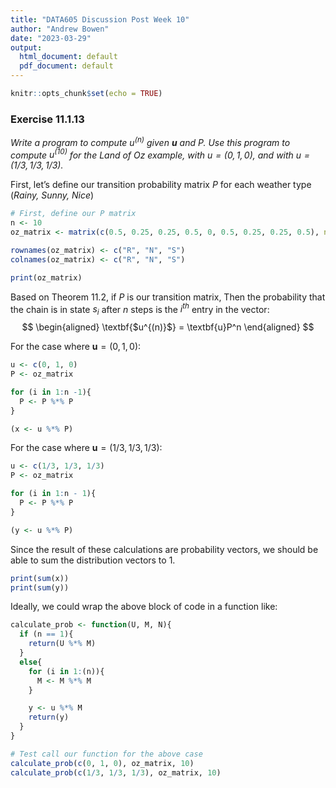 ```yaml
---
title: "DATA605 Discussion Post Week 10"
author: "Andrew Bowen"
date: "2023-03-29"
output:
  html_document: default
  pdf_document: default
---
```


```r
knitr::opts_chunk$set(echo = TRUE)
```

### Exercise 11.1.13
*Write a program to compute $u^{(n)}$ given $\textbf{u}$ and $P$. Use this program to compute $u^{(10)}$ for the Land of Oz example, with $u = (0,1,0)$, and with $u = (1/3, 1/3, 1/3)$.*


First, let's define our transition probability matrix $P$ for each weather type (*Rainy, Sunny, Nice*)
```r
# First, define our P matrix
n <- 10
oz_matrix <- matrix(c(0.5, 0.25, 0.25, 0.5, 0, 0.5, 0.25, 0.25, 0.5), nrow=3, ncol=3, byrow=TRUE)

rownames(oz_matrix) <- c("R", "N", "S")
colnames(oz_matrix) <- c("R", "N", "S")

print(oz_matrix)
```


Based on Theorem 11.2, if $P$ is our transition matrix, Then the probability that the chain is in state $s_i$ after $n$ steps is the $i^{th}$ entry in the vector:
$$
\begin{aligned}
  \textbf{$u^{(n)}$} = \textbf{u}P^n
\end{aligned}
$$

For the case where $\textbf{u} = (0, 1, 0)$:
```r
u <- c(0, 1, 0)
P <- oz_matrix

for (i in 1:n -1){
  P <- P %*% P
}

(x <- u %*% P)
```

For the case where $\textbf{u} = (1/3, 1/3, 1/3)$:
```r
u <- c(1/3, 1/3, 1/3)
P <- oz_matrix

for (i in 1:n - 1){
  P <- P %*% P
}

(y <- u %*% P)
```


Since the result of these calculations are probability vectors, we should be able to sum the distribution vectors to 1. 
```r
print(sum(x))
print(sum(y))
```

Ideally, we could wrap the above block of code in a function like:
```r
calculate_prob <- function(U, M, N){
  if (n == 1){
    return(U %*% M)
  }
  else{
    for (i in 1:(n)){
      M <- M %*% M
    }

    y <- u %*% M
    return(y)
  }
}

# Test call our function for the above case
calculate_prob(c(0, 1, 0), oz_matrix, 10)
calculate_prob(c(1/3, 1/3, 1/3), oz_matrix, 10)
```
